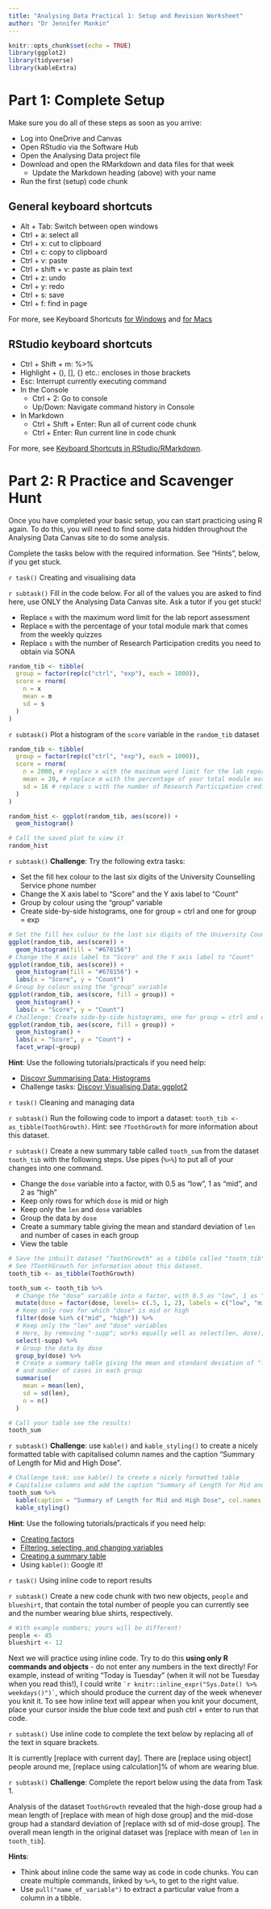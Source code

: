 ```yaml
---
title: "Analysing Data Practical 1: Setup and Revision Worksheet"
author: "Dr Jennifer Mankin"
---
```


```r
knitr::opts_chunk$set(echo = TRUE)
library(ggplot2)
library(tidyverse)
library(kableExtra)
```

# Part 1: Complete Setup

Make sure you do all of these steps as soon as you arrive:

* Log into OneDrive and Canvas
* Open RStudio via the Software Hub
* Open the Analysing Data project file
* Download and open the RMarkdown and data files for that week
  + Update the Markdown heading (above) with your name
* Run the first (setup) code chunk

## General keyboard shortcuts

* Alt + Tab: Switch between open windows
* Ctrl + a: select all
* Ctrl + x: cut to clipboard
+ Ctrl + c: copy to clipboard
+ Ctrl + v: paste
+ Ctrl + shift + v: paste as plain text
+ Ctrl + z: undo
+ Ctrl + y: redo
+ Ctrl + s: save
+ Ctrl + f: find in page

For more, see Keyboard Shortcuts [for Windows](https://support.microsoft.com/en-gb/help/12445/windows-keyboard-shortcuts) and [for Macs](https://support.apple.com/en-us/HT201236) 

## RStudio keyboard shortcuts

+ Ctrl + Shift + m: %>% 
+ Highlight + (), [], {} etc.: encloses in those brackets
+ Esc: Interrupt currently executing command
+ In the Console
  - Ctrl + 2: Go to console
  - Up/Down: Navigate command history in Console
+ In Markdown
  - Ctrl + Shift + Enter: Run all of current code chunk
  - Ctrl + Enter: Run current line in code chunk

For more, see [Keyboard Shortcuts in RStudio/RMarkdown](https://support.rstudio.com/hc/en-us/articles/200711853-Keyboard-Shortcuts).

# Part 2: R Practice and Scavenger Hunt

Once you have completed your basic setup, you can start practicing using R again. To do this, you will need to find some data hidden throughout the Analysing Data Canvas site to do some analysis.

Complete the tasks below with the required information. See "Hints", below, if you get stuck.

`r task()` Creating and visualising data

`r subtask()` Fill in the code below. For all of the values you are asked to find here, use ONLY the Analysing Data Canvas site. Ask a tutor if you get stuck!
 
 * Replace `x` with the maximum word limit for the lab report assessment
 * Replace `m` with the percentage of your total module mark that comes from the weekly quizzes
 * Replace `s` with the number of Research Participation credits you need to obtain via SONA
 
```r
random_tib <- tibble(
  group = factor(rep(c("ctrl", "exp"), each = 1000)),
  score = rnorm(
    n = x
    mean = m
    sd = s
  )
)
```

`r subtask()` Plot a histogram of the `score` variable in the `random_tib` dataset

```r
random_tib <- tibble(
  group = factor(rep(c("ctrl", "exp"), each = 1000)),
  score = rnorm(
    n = 2000, # replace x with the maximum word limit for the lab report assessment
    mean = 20, # replace m with the percentage of your total module mark that comes from the weekly quizzes
    sd = 16 # replace s with the number of Research Participation credits you need to obtain via SONA
  )
)

random_hist <- ggplot(random_tib, aes(score)) +
  geom_histogram()

# Call the saved plot to view it
random_hist
```

`r subtask()` **Challenge**: Try the following extra tasks:

* Set the fill hex colour to the last six digits of the University Counselling Service phone number
* Change the X axis label to "Score" and the Y axis label to "Count"
* Group by colour using the "group" variable
* Create side-by-side histograms, one for group = ctrl and one for group = exp

```r
# Set the fill hex colour to the last six digits of the University Counselling Service phone number
ggplot(random_tib, aes(score)) +
  geom_histogram(fill = "#678156")
# Change the X axis label to "Score" and the Y axis label to "Count"
ggplot(random_tib, aes(score)) +
  geom_histogram(fill = "#678156") +
  labs(x = "Score", y = "Count")
# Group by colour using the "group" variable
ggplot(random_tib, aes(score, fill = group)) +
  geom_histogram() +
  labs(x = "Score", y = "Count")
# Challenge: Create side-by-side histograms, one for group = ctrl and one for group = exp
ggplot(random_tib, aes(score, fill = group)) +
  geom_histogram() +
  labs(x = "Score", y = "Count") +
  facet_wrap(~group)
```

**Hint**: Use the following tutorials/practicals if you need help:

* [Discovr Summarising Data: Histograms](http://milton-the-cat.rocks/learnr/r/discovr_02/#section-histograms)
* Challenge tasks: [Discovr Visualising Data: ggplot2](http://milton-the-cat.rocks/learnr/r/discovr_05/#section-boxplots-aka-box-whisker-plots)

`r task()` Cleaning and managing data

`r subtask()` Run the following code to import a dataset: `tooth_tib <- as_tibble(ToothGrowth)`. Hint: see `?ToothGrowth` for more information about this dataset.

`r subtask()` Create a new summary table called `tooth_sum` from the dataset `tooth_tib` with the following steps. Use pipes (`%>%`) to put all of your changes into one command.

* Change the `dose` variable into a factor, with 0.5 as "low", 1 as "mid", and 2 as "high"
* Keep only rows for which `dose` is mid or high
* Keep only the `len` and `dose` variables
* Group the data by `dose`
* Create a summary table giving the mean and standard deviation of `len` and number of cases in each group
* View the table
```r
# Save the inbuilt dataset "ToothGrowth" as a tibble called "tooth_tib". 
# See ?ToothGrowth for information about this dataset.
tooth_tib <- as_tibble(ToothGrowth)

tooth_sum <- tooth_tib %>% 
  # Change the "dose" variable into a factor, with 0.5 as "low", 1 as "mid", and 2 as "high"
  mutate(dose = factor(dose, levels= c(.5, 1, 2), labels = c("low", "mid", "high"))) %>% 
  # Keep only rows for which "dose" is mid or high
  filter(dose %in% c("mid", "high")) %>% 
  # Keep only the "len" and "dose" variables
  # Here, by removing "-supp"; works equally well as select(len, dose))
  select(-supp) %>% 
  # Group the data by dose
  group_by(dose) %>% 
  # Create a summary table giving the mean and standard deviation of "len"
  # and number of cases in each group
  summarise(
    mean = mean(len),
    sd = sd(len),
    n = n()
  )

# Call your table see the results!
tooth_sum
```

`r subtask()` **Challenge**: use `kable()` and `kable_styling()` to create a nicely formatted table with capitalised column names and the caption "Summary of Length for Mid and High Dose".

```r
# Challenge task: use kable() to create a nicely formatted table
# Capitalise columns and add the caption "Summary of Length for Mid and High Dose"
tooth_sum %>% 
  kable(caption = "Summary of Length for Mid and High Dose", col.names = c("Dose", "M", "SD", "N")) %>% 
  kable_styling()
```
**Hint**: Use the following tutorials/practicals if you need help:

* [Creating factors](http://milton-the-cat.rocks/learnr/r/discovr_01/#section-data-types)
* [Filtering, selecting, and changing variables](http://milton-the-cat.rocks/learnr/r/discovr_01/#section-tibbles)
* [Creating a summary table](http://milton-the-cat.rocks/learnr/r/discovr_02/#section-creating-a-summary-table)
* Using `kable()`: Google it!

`r task()` Using inline code to report results

`r subtask()` Create a new code chunk with two new objects, `people` and `blueshirt`, that contain the total number of people you can currently see and the number wearing blue shirts, respectively.

```r
# With example numbers; yours will be different!
people <- 45
blueshirt <- 12
```

Next we will practice using inline code. Try to do this **using only R commands and objects** - do not enter any numbers in the text directly! For example, instead of writing "Today is Tuesday" (when it will not be Tuesday when you read this!), I could write `` `r knitr::inline_expr("Sys.Date() %>% weekdays()")` ``, which should produce the current day of the week whenever you knit it. To see how inline text will appear when you knit your document, place your cursor inside the blue code text and push ctrl + enter to run that code.

`r subtask()` Use inline code to complete the text below by replacing all of the text in square brackets.

It is currently [replace with current day]. There are [replace using object] people around me, [replace using calculation]% of whom are wearing blue. 

<!-- solution
It is currently <code>&#96;r Sys.Date() %>% weekdays()&#96;</code>. There are <code>&#96;r people&#96;</code> people around me, <code>&#96;r (blueshirt/people*100) %>% round(2)&#96;</code>% of whom are wearing blue.

This should appear as:

It is currently `r Sys.Date() %>% weekdays()`. There are `r people` people around me, `r (blueshirt/people*100) %>% round(2)`% of whom are wearing blue. 
-->

`r subtask()` **Challenge**: Complete the report below using the data from Task 1.

Analysis of the dataset `ToothGrowth` revealed that the high-dose group had a mean length of [replace with mean of high dose group] and the mid-dose group had a standard deviation of [replace with sd of mid-dose group]. The overall mean length in the original dataset was [replace with mean of `len` in `tooth_tib`].

<!-- solution
Analysis of the dataset `ToothGrowth` revealed that the high-dose group had a mean length of <code>&#96;r tooth_sum %>% filter(dose == "high") %>% pull("mean") %>% round(2)&#96;</code> and the mid-dose group had a standard deviation of <code>&#96;r tooth_sum %>% filter(dose == "mid") %>% pull("sd") %>% round(2)&#96;</code>. The overall mean length in the original dataset was <code>&#96;r tooth_tib %>% summarise(mean = mean(len)) %>% pull("mean") %>% round(2)&#96;</code>.

This should appear as, for example:

Analysis of the dataset `ToothGrowth` revealed that the high-dose group had a mean length of `r tooth_sum %>% filter(dose == "high") %>% pull("mean") %>% round(2)` and the mid-dose group had a standard deviation of `r tooth_sum %>% filter(dose == "mid") %>% pull("sd") %>% round(2)`. The overall mean length in the original dataset was `r tooth_tib %>% summarise(mean = mean(len)) %>% pull("mean") %>% round(2)`.
-->

**Hints**:

- Think about inline code the same way as code in code chunks. You can create multiple commands, linked by `%>%`, to get to the right value.
- Use `pull("name_of_variable")` to extract a particular value from a column in a tibble.